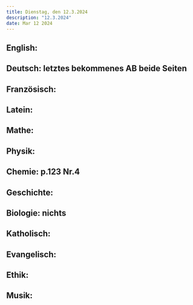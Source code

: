 ```yaml
---
title: Dienstag, den 12.3.2024
description: "12.3.2024"
date: Mar 12 2024
---
```


## English: 
## Deutsch: letztes bekommenes AB beide Seiten
## Französisch: 
## Latein: 
## Mathe: 
## Physik: 
## Chemie: p.123 Nr.4
## Geschichte: 
## Biologie: nichts
## Katholisch: 
## Evangelisch: 
## Ethik: 
## Musik: 